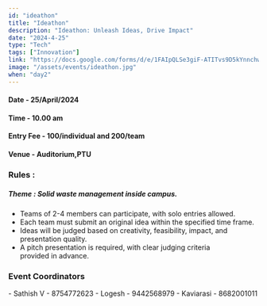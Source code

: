 ```yaml
---
id: "ideathon"
title: "Ideathon"
description: "Ideathon: Unleash Ideas, Drive Impact"
date: "2024-4-25"
type: "Tech" 
tags: ["Innovation"]
link: "https://docs.google.com/forms/d/e/1FAIpQLSe3giF-ATITvs9D5kYnnchwzo8c08LgDWhnhJWnOHkfzWoZhA/viewform"
image: "/assets/events/ideathon.jpg"
when: "day2"
---
```



<h4>Date - 25/April/2024</h4>
<h4>Time - 10.00 am</h4>
<h4>Entry Fee - 100/individual and 200/team </h4>
<h4>Venue - Auditorium,PTU</h4>
<h3>Rules :</h3>
<h5>Theme : Solid waste management inside campus.</h5>

- Teams of 2-4 members can participate, with solo entries allowed.
- Each team must submit an original idea within the specified time frame.
- Ideas will be judged based on creativity, feasibility, impact, and presentation quality.
- A pitch presentation is required, with clear judging criteria provided in advance.

<h3>Event Coordinators</h3>
- Sathish V - 8754772623  
- Logesh - 9442568979  
- Kaviarasi - 8682001011
